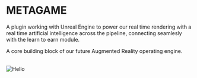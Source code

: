 
# METAGAME
A plugin working with Unreal Engine to power our real time rendering with a real time artificial intelligence across the pipeline, connecting seamlesly with the learn to earn module. 

A core building block of our future Augmented Reality operating engine.

<br />


<Image src="/header.PNG" alt="Hello" width={640} height={480} />